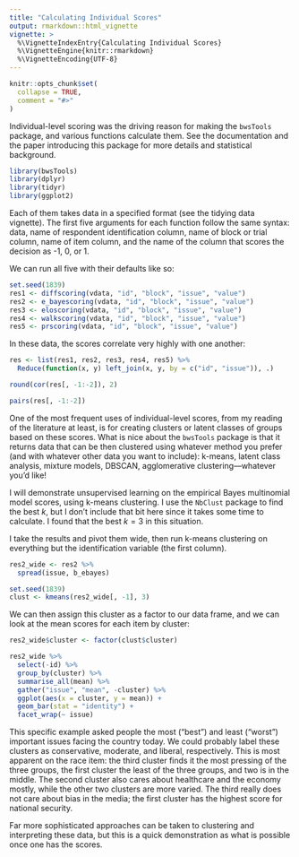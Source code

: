 ```yaml
---
title: "Calculating Individual Scores"
output: rmarkdown::html_vignette
vignette: >
  %\VignetteIndexEntry{Calculating Individual Scores}
  %\VignetteEngine{knitr::rmarkdown}
  %\VignetteEncoding{UTF-8}
---
```


```r
knitr::opts_chunk$set(
  collapse = TRUE,
  comment = "#>"
)
```

Individual-level scoring was the driving reason for making the `bwsTools` package, and various functions calculate them. See the documentation and the paper introducing this package for more details and statistical background.  

```r
library(bwsTools)
library(dplyr)
library(tidyr)
library(ggplot2)
```

Each of them takes data in a specified format (see the tidying data vignette). The first five arguments for each function follow the same syntax: data, name of respondent identification column, name of block or trial column, name of item column, and the name of the column that scores the decision as -1, 0, or 1.  

We can run all five with their defaults like so:  

```r
set.seed(1839)
res1 <- diffscoring(vdata, "id", "block", "issue", "value")
res2 <- e_bayescoring(vdata, "id", "block", "issue", "value")
res3 <- eloscoring(vdata, "id", "block", "issue", "value")
res4 <- walkscoring(vdata, "id", "block", "issue", "value")
res5 <- prscoring(vdata, "id", "block", "issue", "value")
```

In these data, the scores correlate very highly with one another:  

```r
res <- list(res1, res2, res3, res4, res5) %>% 
  Reduce(function(x, y) left_join(x, y, by = c("id", "issue")), .)

round(cor(res[, -1:-2]), 2)

pairs(res[, -1:-2])
```

One of the most frequent uses of individual-level scores, from my reading of the literature at least, is for creating clusters or latent classes of groups based on these scores. What is nice about the `bwsTools` package is that it returns data that can be then clustered using whatever method you prefer (and with whatever other data you want to include): k-means, latent class analysis, mixture models, DBSCAN, agglomerative clustering—whatever you'd like!  

I will demonstrate unsupervised learning on the empirical Bayes multinomial model scores, using k-means clustering. I use the `NbClust` package to find the best $k$, but I don't include that bit here since it takes some time to calculate. I found that the best $k = 3$ in this situation.   

I take the results and pivot them wide, then run k-means clustering on everything but the identification variable (the first column).  

```r
res2_wide <- res2 %>% 
  spread(issue, b_ebayes)

set.seed(1839)
clust <- kmeans(res2_wide[, -1], 3)
```

We can then assign this cluster as a factor to our data frame, and we can look at the mean scores for each item by cluster:  

```r
res2_wide$cluster <- factor(clust$cluster)

res2_wide %>% 
  select(-id) %>% 
  group_by(cluster) %>% 
  summarise_all(mean) %>% 
  gather("issue", "mean", -cluster) %>% 
  ggplot(aes(x = cluster, y = mean)) +
  geom_bar(stat = "identity") +
  facet_wrap(~ issue)
```

This specific example asked people the most ("best") and least ("worst") important issues facing the country today. We could probably label these clusters as conservative, moderate, and liberal, respectively. This is most apparent on the race item: the third cluster finds it the most pressing of the three groups, the first cluster the least of the three groups, and two is in the middle. The second cluster also cares about healthcare and the economy mostly, while the other two clusters are more varied. The third really does not care about bias in the media; the first cluster has the highest score for national security.  

Far more sophisticated approaches can be taken to clustering and interpreting these data, but this is a quick demonstration as what is possible once one has the scores.  
